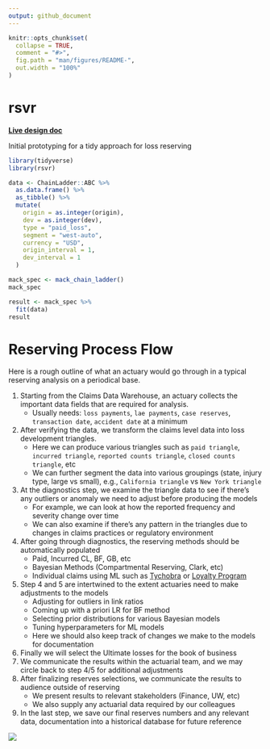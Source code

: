 ```yaml
---
output: github_document
---
```


<!-- README.md is generated from README.Rmd. Please edit that file -->

```r
knitr::opts_chunk$set(
  collapse = TRUE,
  comment = "#>",
  fig.path = "man/figures/README-",
  out.width = "100%"
)
```
# rsvr

<!-- badges: start -->
<!-- badges: end -->

[**Live design doc**](https://docs.google.com/document/d/1x2Pi7tujWLAQlqd0chBXb0Ml0Ga2HK797OVJSaQQjv0/edit)

Initial prototyping for a tidy approach for loss reserving

```r
library(tidyverse)
library(rsvr)

data <- ChainLadder::ABC %>%
  as.data.frame() %>%
  as_tibble() %>%
  mutate(
    origin = as.integer(origin),
    dev = as.integer(dev),
    type = "paid_loss",
    segment = "west-auto",
    currency = "USD",
    origin_interval = 1,
    dev_interval = 1
  )

mack_spec <- mack_chain_ladder()
mack_spec

result <- mack_spec %>% 
  fit(data)
result
```

# Reserving Process Flow

Here is a rough outline of what an actuary would go through in a typical reserving analysis on a periodical base.

1. Starting from the Claims Data Warehouse, an actuary collects the important data fields that are required for analysis. 
    - Usually needs: `loss payments`, `lae payments`, `case reserves`, `transaction date`, `accident date` at a minimum
2. After verifying the data, we transform the claims level data into loss development triangles.
    - Here we can produce various triangles such as `paid triangle`, `incurred triangle`, `reported counts triangle`, `closed counts triangle`, etc
    - We can further segment the data into various groupings (state, injury type, large vs small), e.g., `California triangle` vs `New York triangle`
3. At the diagnostics step, we examine the triangle data to see if there's any outliers or anomaly we need to adjust before producing the models
    - For example, we can look at how the reported frequency and severity change over time
    - We can also examine if there's any pattern in the triangles due to changes in claims practices or regulatory environment
4. After going through diagnostics, the reserving methods should be automatically populated
    - Paid, Incurred CL, BF, GB, etc
    - Bayesian Methods (Compartmental Reserving, Clark, etc)
    - Individual claims using ML such as [Tychobra](https://www.tychobra.com/posts/claims-ml/) or [Loyalty Program](https://www.casact.org/pubs/forum/17sforum/01-Llaguno_Bardis_Chin_Gwilliam_Hagerstrand_Petzoldt.pdf)
5. Step 4 and 5 are intertwined to the extent actuaries need to make adjustments to the models
    - Adjusting for outliers in link ratios
    - Coming up with a priori LR for BF method
    - Selecting prior distributions for various Bayesian models
    - Tuning hyperparameters for ML models
    - Here we should also keep track of changes we make to the models for documentation
6. Finally we will select the Ultimate losses for the book of business
7. We communicate the results within the actuarial team, and we may circle back to step 4/5 for additional adjustments
8. After finalizing reserves selections, we communicate the results to audience outside of reserving
    - We present results to relevant stakeholders (Finance, UW, etc)
    - We also supply any actuarial data required by our colleagues
9. In the last step, we save our final reserves numbers and any relevant data, documentation into a historical database for future reference


<div style="width:1500px; height:750px">
![](flow.png)
</div>

